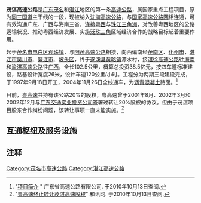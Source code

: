 {{中国高速公路信息框
| 编号 = G15
| 名称 = 沈阳－海口高速公路（林头－源水）
| 自定头部 = 
| 地圖 = Guangdong G15.svg
| 路線簡稱 = 茂湛
| 最近通車日期 = 2004年11月26日
| 规划总里程 = 105.60
| 起點 = 茂名市电白区观珠互通
| 終點 = 湛江市遂溪县东坡岭互通
| 出口處數 = 11
| 服务区数 = 2（电白、官渡）
}}

'''茂湛高速公路'''是[[广东|广东]][[茂名|茂名]]和[[湛江|湛江]]地区的第一条[[高速公路|高速公路]]，属国家重点工程项目，原为[[同三高速公路|同三国道]]主干线的一段，现被纳入[[沈海高速公路|沈海高速公路]]，与[[国家高速公路网|国家高速公路网]]相连通，可有效沟通广东、广西与海南三省，连接[[粤西|粤西]]与[[珠江三角洲|珠江三角洲]]，对改善粤西地区的公路运输状况、推动粤西经济发展、实施[[泛珠三角|泛珠三角]]区域经济合作的战略目标起着重要作用。

起于[[茂名市|茂名市]][[电白区|电白区]][[观珠镇|观珠镇]]，与[[阳茂高速公路|阳茂高速公路]]相接，向西偏南经[[茂南区|茂南区]]、[[化州市|化州市]]，[[湛江市|湛江市]][[吴川市|吴川市]]、[[廉江市|廉江市]]、[[坡头区|坡头区]]，终于[[遂溪县|遂溪县]][[黄略镇|黄略镇]]源水村，接[[湛徐高速公路|湛徐高速公路]]往[[海南|海南]]和[[渝湛高速公路|渝湛高速公路]]往[[广西|广西]]，全长102.5公里，概算总投资38.5亿元，按四车道标准建设，路基设计宽度26米，设计车速120公里/小时。工程分为两期三段建设完成，于1997年9月18日开工，2004年11月26日全线通车，为[[沥青|沥青]][[混凝土|混凝土]]路面。<ref>"[http://www.gdfreeway.com/channel.aspx?ChannelID=550 项目简介] {{Wayback|url=http://www.gdfreeway.com/channel.aspx?ChannelID=550 |date=20140407075456 }}" 广东省高速公路有限公司. 于2010年10月13日查阅.</ref>

目前，[[粤高速|粤高速]]共持有该公路20%的股权，粤高速曾于2001年8月、2002年3月和2002年12月与[[广东交通实业投资公司|广东交通实业投资公司]]签署过转让20%股权的协议。但由于茂湛项目股东合作纠纷问题，该转让事项一直未能实施。<ref>"[http://stock.hexun.com/2008-12-15/112359233.html 粤高速终止转让茂湛高速股权]{{Dead link|date=2020年6月 |bot=InternetArchiveBot |fix-attempted=yes }}" 和讯网. 于2010年10月13日查阅.</ref>

== 互通枢纽及服务设施 ==
{{Start expwy exit box|place=1}}
{{Expwy exit item|index=3360|place=[[茂名市|茂名市]]<br />[[电白区|电白区]]|place rows=5|type=E|name=观珠|dist start=|highway connection={{China Expwy Name|G15|[[阳茂高速公路|阳茂高速公路]]}}||road connection={{中国县道名|640}}|comment=}}
{{Expwy exit item|index=3370|type=E|name=林头|dist start=|road connection={{中国国道名|325|325国道}}|}}
{{Expwy exit item|index=3373|type=S|name=电白服务区|dist start=}}
{{Expwy exit item|index=3375|type=H|name=大昌口|dist start=|highway connection={{China Expwy Name|G65|[[包头至茂名粤境段高速公路|包茂高速公路粤境段]]}}||comment=}}
{{Expwy exit item|index=3384|type=E|name=茂名|dist start=|road connection={{中国省道名|280|P=广东|茂名大道}}|comment=}}
{{Expwy exit item|index=3394|place=[[茂名市|茂名市]]<br />[[茂南区|茂南区]]|type=E|name=鳌头|dist start=|road connection={{中国县道名|613}}<br>{{中国县道名|624}}<br>{{中国县道名|657}}}}
{{Expwy exit item|index=3408|place=[[湛江市|湛江市]]<br />[[吴川市|吴川市]]|type=E|name=浅水|dist start=|road connection={{中国省道名|285|P=广东|化吴路}}}}
{{Expwy exit item|index=3421|place=[[茂名市|茂名市]]<br />[[化州市|化州市]]|type=E|name=杨梅|dist start=|road connection={{中国县道名|623}}}}
{{Expwy exit item|index=3429|place=[[湛江市|湛江市]]<br />[[吴川市|吴川市]]||place rows=2||type=H|name=林屋|dist start=|highway connection={{China Expwy Name|S14|[[汕湛高速云湛段|汕湛高速云湛段]]||P=Guangdong}}}}
{{Expwy exit item|index=3433|type=E|name=塘缀|dist start=|road connection={{中国省道名|286|P=广东|286省道}}}}
{{Expwy exit item|index=3442|place=[[湛江市|湛江市]]<br />[[坡头区|坡头区]]|place rows=2|type=S|name=官渡服务区|dist start=}}
{{Expwy exit item|index=3447|type=E|name=官渡|dist start=|road connection={{中国国道名|228}}|comment=}}
{{Expwy exit item|index=3463|place=[[湛江市|湛江市]]<br />[[遂溪县|遂溪县]]|place rows=2|type=E|name=源水|dist start=|road connection={{中国国道名|228|瑞云北路}}}}
{{Expwy exit item|type=H|name=东坡岭|index=3467|highway connection={{China Expwy Name|G75|[[湛徐高速公路|湛徐高速公路]]|L1=G15}}<br>{{China Expwy Name|S75|[[渝湛高速公路|渝湛高速公路]]|P=Guangdong|L1=G75}}|comment=}}
{{End expwy exit box|place=1}}

== 注释 ==
{{reflist|2}}

{{广东省高速公路|nocat}}

[[Category:茂名市高速公路|Category:茂名市高速公路]]
[[Category:湛江高速公路|Category:湛江高速公路]]